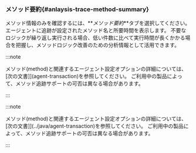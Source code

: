 ### メソッド要約{#anlaysis-trace-method-summary}

<ImgLang img="analysis-tx-method-summary.png" desc="メソッド要約" />

メソッド情報のみを確認するには、**_メソッド要約_**タブを選択してください。 エージェントに追跡が設定されたメソッド名と所要時間を表示します。 不要なロジックが繰り返し実行される場合、低い件数に比べて実行時間が長くかかる場合を把握し、メソッドロジック改善のための分析情報として活用できます。

<Xclude product='kubernetes'>

:::note

メソッド(method)と関連するエージェント設定オプションの詳細については、[次の文書]](agent-transaction)を参照してください。 ご利用中の製品によって、メソッド追跡サポートの可否は異なる場合があります。

:::

</Xclude>

<InDoc product='kubernetes'>

:::note

メソッド(method)と関連するエージェント設定オプションの詳細については、[次の文書]](../java/agent-transaction)を参照してください。 ご利用中の製品によって、メソッド追跡サポートの可否は異なる場合があります。

:::

</InDoc>
